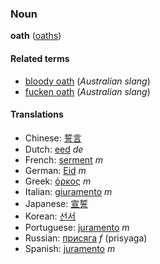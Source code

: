 ===Noun===
'''oath''' ([[oaths]])

====Related terms====
*[[bloody oath]] (''Australian slang'')
*[[fucken oath]] (''Australian slang'')

====Translations====
*Chinese: [[誓言]]
*Dutch: [[eed]] ''de''
*French: [[serment]] ''m''
*German: [[Eid]] ''m''
*Greek: [[όρκος]] ''m''
*Italian: [[giuramento]] ''m''
*Japanese: [[宣誓]]
*Korean: [[선서]]
*Portuguese: [[juramento]] ''m''
*Russian: [[присяга]] ''f'' (prisyaga)
*Spanish: [[juramento]] ''m''